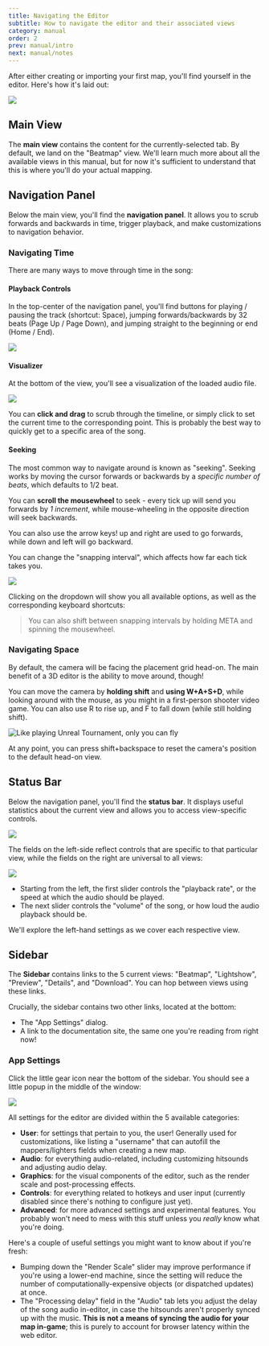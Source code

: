 ```yaml
---
title: Navigating the Editor
subtitle: How to navigate the editor and their associated views
category: manual
order: 2
prev: manual/intro
next: manual/notes
---
```


After either creating or importing your first map, you'll find yourself in the editor. Here's how it's laid out:

![](../../../media/images/annotated-view.png)

## Main View

The **main view** contains the content for the currently-selected tab. By default, we land on the "Beatmap" view. 
We'll learn much more about all the available views in this manual, but for now it's sufficient to understand that this is where you'll do your actual mapping.

## Navigation Panel

Below the main view, you'll find the **navigation panel**. It allows you to scrub forwards and backwards in time, trigger playback, and make customizations to navigation behavior.

### Navigating Time

There are many ways to move through time in the song:

#### Playback Controls

In the top-center of the navigation panel, you'll find buttons for playing / pausing the track (shortcut: <Shortcut>Space</Shortcut>), 
jumping forwards/backwards by 32 beats (<Shortcut separator="/">Page Up / Page Down</Shortcut>), and jumping straight to the beginning or end (<Shortcut separator="/">Home / End</Shortcut>).

![](../../../media/images/navigation-jump-icons.png)

#### Visualizer

At the bottom of the view, you'll see a visualization of the loaded audio file.

![](../../../media/images/navigation-waveform.png)

You can **click and drag** to scrub through the timeline, or simply click to set the current time to the corresponding point. 
This is probably the best way to quickly get to a specific area of the song.

#### Seeking

The most common way to navigate around is known as "seeking". Seeking works by moving the cursor forwards or backwards by a _specific number of beats_, which defaults to 1/2 beat.

You can **scroll the mousewheel** to seek - every tick up will send you forwards by _1 increment_, while mouse-wheeling in the opposite direction will seek backwards.

You can also use the arrow keys! <Shortcut>up</Shortcut> and <Shortcut>right</Shortcut> are used to go forwards, while <Shortcut>down</Shortcut> and <Shortcut>left</Shortcut> will go backward.

You can change the "snapping interval", which affects how far each tick takes you.

![](../../../media/images/snap-interval.png)

Clicking on the dropdown will show you all available options, as well as the corresponding keyboard shortcuts:

> You can also shift between snapping intervals by holding <Shortcut>META</Shortcut> and spinning the mousewheel.

### Navigating Space

By default, the camera will be facing the placement grid head-on. The main benefit of a 3D editor is the ability to move around, though!

You can move the camera by **holding <Shortcut>shift</Shortcut>** and **using <Shortcut>W+A+S+D</Shortcut>**, while looking around with the mouse, as you might in a first-person shooter video game. 
You can also use <Shortcut>R</Shortcut> to rise up, and <Shortcut>F</Shortcut> to fall down (while still holding shift).

![Like playing Unreal Tournament, only you can fly](../../../media/images/move-camera.gif)

At any point, you can press <Shortcut>shift+backspace</Shortcut> to reset the camera's position to the default head-on view.

## Status Bar

Below the navigation panel, you'll find the **status bar**. It displays useful statistics about the current view and allows you to access view-specific controls.

![](../../../media/images/status-bar.png)

The fields on the left-side reflect controls that are specific to that particular view, while the fields on the right are universal to all views:

![](../../../media/images/navigation-status-bar.png)

- Starting from the left, the first slider controls the "playback rate", or the speed at which the audio should be played.
- The next slider controls the "volume" of the song, or how loud the audio playback should be. 

We'll explore the left-hand settings as we cover each respective view.

## Sidebar

The **Sidebar** contains links to the 5 current views: "Beatmap", "Lightshow", "Preview", "Details", and "Download". You can hop between views using these links.

Crucially, the sidebar contains two other links, located at the bottom:

- The "App Settings" dialog.
- A link to the documentation site, the same one you're reading from right now!

### App Settings

Click the little gear icon near the bottom of the sidebar. You should see a little popup in the middle of the window:

![](../../../media/images/settings.png)

All settings for the editor are divided within the 5 available categories:

- **User**: for settings that pertain to you, the user! Generally used for customizations, like listing a "username" that can autofill the mappers/lighters fields when creating a new map.
- **Audio**: for everything audio-related, including customizing hitsounds and adjusting audio delay.
- **Graphics**: for the visual components of the editor, such as the render scale and post-processing effects.
- **Controls**: for everything related to hotkeys and user input (currently disabled since there's nothing to configure just yet).
- **Advanced**: for more advanced settings and experimental features. You probably won't need to mess with this stuff unless you *really* know what you're doing.

Here's a couple of useful settings you might want to know about if you're fresh:

- Bumping down the "Render Scale" slider may improve performance if you're using a lower-end machine, 
  since the setting will reduce the number of computationally-expensive objects (or dispatched updates) at once.
- The "Processing delay" field in the "Audio" tab lets you adjust the delay of the song audio in-editor, in case the hitsounds aren't properly synced up with the music.
  **This is not a means of syncing the audio for your map in-game**; this is purely to account for browser latency within the web editor.
